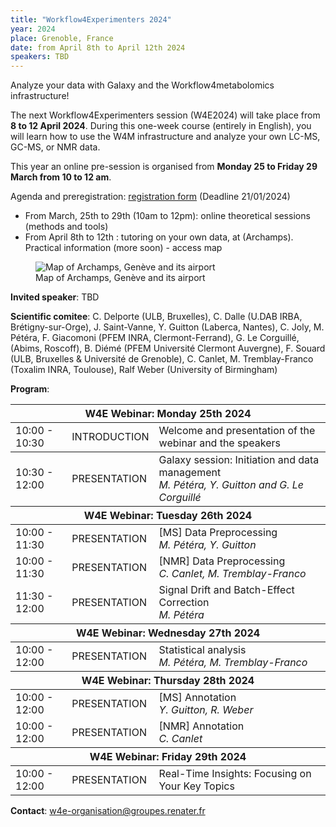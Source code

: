 ---
title: "Workflow4Experimenters 2024"
year: 2024
place: Grenoble, France
date: from April 8th to April 12th 2024
speakers: TBD
---

Analyze your data with Galaxy and the Workflow4metabolomics infrastructure! 

The next Workflow4Experimenters session (W4E2024) will take place from **8 to 12 April 2024**. During this one-week course (entirely in English), you will learn how to use the W4M infrastructure and analyze your own LC-MS, GC-MS, or NMR data. 

This year an online pre-session is organised from **Monday 25 to Friday 29 March from 10 to 12 am**. 

Agenda and preregistration: [registration form](https://sondages.inrae.fr/index.php/688996?lang=fr) (Deadline 21/01/2024) 
  
- From March, 25th to 29th (10am to 12pm): online theoretical sessions (methods and tools) 
- From April 8th to 12th : tutoring on your own data, at (Archamps). Practical information (more soon) - access map

![Map of Archamps, Genève and its airport](./images/W4E_maps_Archamps.png)

**Invited speaker**: TBD

**Scientific comitee**: C. Delporte (ULB, Bruxelles), C. Dalle (U.DAB IRBA, Brétigny-sur-Orge), J. Saint-Vanne, Y. Guitton (Laberca, Nantes), C. Joly, M. Pétéra, F. Giacomoni (PFEM INRA, Clermont-Ferrand), G. Le Corguillé, (Abims, Roscoff), B. Diémé (PFEM Université Clermont Auvergne), F. Souard (ULB, Bruxelles & Université de Grenoble), C. Canlet, M. Tremblay-Franco (Toxalim INRA, Toulouse), Ralf Weber (University of Birmingham)

**Program**:

<table class="table cart table-hover table-colored">
  <thead>
    <tr>
      <th colspan="5">W4E Webinar: Monday 25th 2024</th>
    </tr>
  </thead>
  <tbody>
    <tr class="remove-data">
      <td class="product">10:00 - 10:30</td>
      <td class="product">INTRODUCTION</td>
      <td colspan="2" class="product">Welcome and presentation of the webinar and the speakers</td>
    </tr>
  <tbody>
    <tr class="remove-data">
      <td class="product">10:30 - 12:00</td>
      <td class="product">PRESENTATION</td>
      <td colspan="2" class="product">Galaxy session: Initiation and data management
        <br/><em>M. Pétéra, Y. Guitton and G. Le Corguillé</em>
      </td>
    </tr>
  </tbody>
  <thead>
    <tr>
      <th colspan="5">W4E Webinar: Tuesday 26th 2024</th>
    </tr>
  </thead>
  <tbody>
    <tr class="remove-data">
      <td class="product">10:00 - 11:30</td>
      <td class="product">PRESENTATION</td>
      <td colspan="2" class="product">
        [MS] Data Preprocessing
        <br/><em>M. Pétéra, Y. Guitton</em>
      </td>
    </tr>
    <tr class="remove-data">
      <td class="product">10:00 - 11:30</td>
      <td class="product">PRESENTATION</td>
      <td colspan="2" class="product">
        [NMR] Data Preprocessing
        <br/><em>C. Canlet, M. Tremblay-Franco</em>
      </td>
    </tr>
    <tr class="remove-data">
      <td class="product">11:30 - 12:00</td>
      <td class="product">PRESENTATION</td>
      <td colspan="2" class="product">
        Signal Drift and Batch-Effect Correction
        <br/><em>M. Pétéra</em>
      </td>
    </tr>
  </tbody>
  <thead>
    <tr>
      <th colspan="5">W4E Webinar: Wednesday 27th 2024</th>
    </tr>
  </thead>
  <tbody>
    <tr class="remove-data">
      <td class="product">10:00 - 12:00</td>
      <td class="product">PRESENTATION</td>
      <td colspan="2" class="product">
        Statistical analysis
        <br/><em>M. Pétéra, M. Tremblay-Franco</em>
      </td>
    </tr>
  </tbody>
  <thead>
    <tr>
      <th colspan="5">W4E Webinar: Thursday 28th 2024</th>
    </tr>
  </thead>
  <tbody>
    <tr class="remove-data">
      <td class="product">10:00 - 12:00</td>
      <td class="product">PRESENTATION</td>
      <td colspan="2" class="product">
        [MS] Annotation
        <br/><em>Y. Guitton, R. Weber</em>
      </td>
    </tr>
    <tr class="remove-data">
      <td class="product">10:00 - 12:00</td>
      <td class="product">PRESENTATION</td>
      <td colspan="2" class="product">
        [NMR] Annotation
        <br/><em>C. Canlet</em>
      </td>
    </tr>
  </tbody>
  <thead>
    <tr>
      <th colspan="5">W4E Webinar: Friday 29th 2024</th>
    </tr>
  </thead>
  <tbody>
    <tr class="remove-data">
      <td class="product">10:00 - 12:00</td>
      <td class="product">PRESENTATION</td>
      <td colspan="2" class="product">
        Real-Time Insights: Focusing on Your Key Topics 
      </td>
    </tr>
  </tbody>
</table>

**Contact**: [w4e-organisation@groupes.renater.fr](w4e-organisation@groupes.renater.fr)
